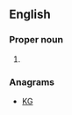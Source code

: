 {{also|GK}}
==English==

===Proper noun===
{{en-proper noun}}

# {{abbreviation of|[[Greek]] [[language|Language]]}}

===Anagrams===
* [[KG#English|KG]]